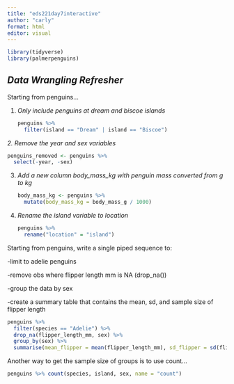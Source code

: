 ```yaml
---
title: "eds221day7interactive"
author: "carly"
format: html
editor: visual
---
```


```r
library(tidyverse)
library(palmerpenguins)
```

## *Data Wrangling Refresher*

Starting from penguins...

1.  *Only include penguins at dream and biscoe islands*

    ```r
    penguins %>% 
      filter(island == "Dream" | island == "Biscoe")
    ```

*2. Remove the year and sex variables*

```r
penguins_removed <- penguins %>%
  select(-year, -sex)
```

3.  *Add a new column body_mass_kg with penguin mass converted from g to kg*

    ```r
    body_mass_kg <- penguins %>% 
      mutate(body_mass_kg = body_mass_g / 1000)
    ```

4.  *Rename the island variable to location*

    ```r
    penguins %>% 
      rename("location" = "island")
    ```

Starting from penguins, write a single piped sequence to:

-limit to adelie penguins

-remove obs where flipper length mm is NA (drop_na())

-group the data by sex

-create a summary table that contains the mean, sd, and sample size of flipper length

```r
penguins %>% 
  filter(species == "Adelie") %>% 
  drop_na(flipper_length_mm, sex) %>% 
  group_by(sex) %>% 
  summarise(mean_flipper = mean(flipper_length_mm), sd_flipper = sd(flipper_length_mm), count = n())
```

Another way to get the sample size of groups is to use count...

```r
penguins %>% count(species, island, sex, name = "count")
```
